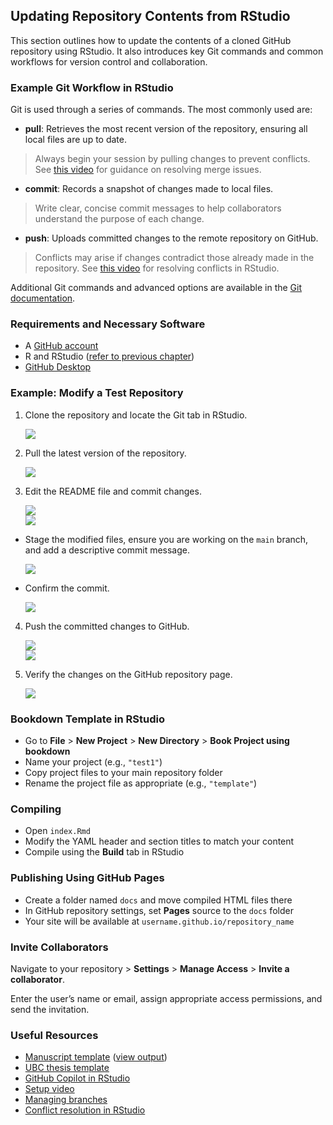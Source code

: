 ## Updating Repository Contents from RStudio {.unnumbered}

This section outlines how to update the contents of a cloned GitHub repository using RStudio. It also introduces key Git commands and common workflows for version control and collaboration.

### Example Git Workflow in RStudio

Git is used through a series of commands. The most commonly used are:

-   **pull**: Retrieves the most recent version of the repository, ensuring all local files are up to date.

> Always begin your session by pulling changes to prevent conflicts. See [this video](https://www.youtube.com/watch?v=lgs54ENxPW8) for guidance on resolving merge issues.

-   **commit**: Records a snapshot of changes made to local files.

> Write clear, concise commit messages to help collaborators understand the purpose of each change.

-   **push**: Uploads committed changes to the remote repository on GitHub.

> Conflicts may arise if changes contradict those already made in the repository. See [this video](https://www.youtube.com/watch?v=lgs54ENxPW8) for resolving conflicts in RStudio.

Additional Git commands and advanced options are available in the [Git documentation](https://git-scm.com/docs).

### Requirements and Necessary Software

-   A [GitHub account](https://github.com/)
-   R and RStudio ([refer to previous chapter](wrangling1a.html))
-   [GitHub Desktop](https://desktop.github.com/)

### Example: Modify a Test Repository

1.  Clone the repository and locate the Git tab in RStudio.

    ![](Images/reporting/workflow_setup.png)

2.  Pull the latest version of the repository.

    ![](Images/reporting/workflow_upt_to_date.png)

3.  Edit the README file and commit changes.

    ![](Images/reporting/workflow_create_changes.png)\
    ![](Images/reporting/workflow_view_changes.png)\
    <!---![](images/clipboard-1334889528.png)--->

-   Stage the modified files, ensure you are working on the `main` branch, and add a descriptive commit message.

    ![](Images/reporting/workflow_commit_message.png)

-   Confirm the commit.

    ![](Images/reporting/workflow_commit_confirm.png)

4.  Push the committed changes to GitHub.

    ![](Images/reporting/workflow_ahead_of_branch.png)\
    ![](Images/reporting/workflow_push_message.png)

5.  Verify the changes on the GitHub repository page.

    ![](Images/reporting/workflow_updated_on_GitHub.png)

### Bookdown Template in RStudio

-   Go to **File** \> **New Project** \> **New Directory** \> **Book Project using bookdown**
-   Name your project (e.g., `"test1"`)
-   Copy project files to your main repository folder
-   Rename the project file as appropriate (e.g., `"template"`)

### Compiling

-   Open `index.Rmd`
-   Modify the YAML header and section titles to match your content
-   Compile using the **Build** tab in RStudio

### Publishing Using GitHub Pages

-   Create a folder named `docs` and move compiled HTML files there
-   In GitHub repository settings, set **Pages** source to the `docs` folder
-   Your site will be available at `username.github.io/repository_name`

### Invite Collaborators

Navigate to your repository \> **Settings** \> **Manage Access** \> **Invite a collaborator**.

Enter the user’s name or email, assign appropriate access permissions, and send the invitation.

### Useful Resources

-   [Manuscript template](https://github.com/ehsanx/manuscript-colab-tools-for-new-users) ([view output](https://ehsanx.github.io/manuscript-colab-tools-for-new-users/))
-   [UBC thesis template](https://github.com/jepa/ubcdown)
-   [GitHub Copilot in RStudio](https://docs.posit.co/ide/user/ide/guide/tools/copilot.html)
-   [Setup video](https://youtu.be/t7NrkAeosog?si=yfpp0VLzhYJGOf1-)
-   [Managing branches](https://www.youtube.com/watch?v=ofvvxRjGjzw)
-   [Conflict resolution in RStudio](https://www.youtube.com/watch?v=lgs54ENxPW8)

